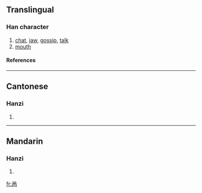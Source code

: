 {{see|咼}}

==Translingual==
===Han character===
{{Han char|rn=30|rad=口|as=04|sn=7|four=|canj=口人月 (ROB), XX口人月 (XXROB)}}
# [[chat]], [[jaw]], [[gossip]], [[talk]]
# [[mouth]]
====References====
{{Han ref|kx=0181.191|hdz=10589.040|uh=5459|ud=21593}}
----
==Cantonese==
===Hanzi===
{{yue-hanzi|jyut=|y=gwa3}}
# {{defn|Cantonese}}
----
==Mandarin==
===Hanzi===
{{cmn-hanzi|tra=咼|pin=[[guō]] ([[guo1]]), [[kuāi]] ([[kuai1]]), [[wāi]] ([[wai1]])|wg=kuo<sup>1</sup>, k'uai<sup>1</sup>, wai<sup>1</sup>}}
# {{defn|Mandarin}}

[[fr:呙]]